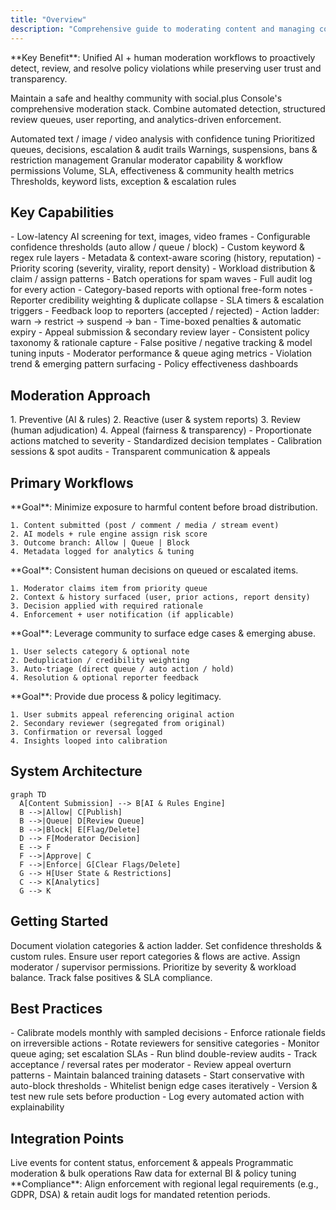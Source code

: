 ```yaml
---
title: "Overview"
description: "Comprehensive guide to moderating content and managing community safety through the social.plus Console"
---
```


<Info>
**Key Benefit**: Unified AI + human moderation workflows to proactively detect, review, and resolve policy violations while preserving user trust and transparency.
</Info>

Maintain a safe and healthy community with social.plus Console's comprehensive moderation stack. Combine automated detection, structured review queues, user reporting, and analytics-driven enforcement.

<CardGroup cols={3}>
  <Card title="AI Detection" icon="robot" href="../ai-content-moderation">
    Automated text / image / video analysis with confidence tuning
  </Card>
  <Card title="Manual Review" icon="eye" href="manual-review">
    Prioritized queues, decisions, escalation & audit trails
  </Card>
  <Card title="User Actions" icon="user-shield" href="users">
    Warnings, suspensions, bans & restriction management
  </Card>
  <Card title="Roles & Privileges" icon="shield-check" href="../moderation-roles-and-privileges">
    Granular moderator capability & workflow permissions
  </Card>
  <Card title="Reporting & Analytics" icon="chart-bar" href="../analytics/moderation-analytics">
    Volume, SLA, effectiveness & community health metrics
  </Card>
  <Card title="Policy Configuration" icon="gear" href="../ai-content-moderation">
    Thresholds, keyword lists, exception & escalation rules
  </Card>
</CardGroup>

## Key Capabilities

<AccordionGroup>
  <Accordion title="Real-Time & Pre-Publish Filtering">
    - Low-latency AI screening for text, images, video frames
    - Configurable confidence thresholds (auto allow / queue / block)
    - Custom keyword & regex rule layers
    - Metadata & context-aware scoring (history, reputation)
  </Accordion>
  <Accordion title="Structured Review Queues">
    - Priority scoring (severity, virality, report density)
    - Workload distribution & claim / assign patterns
    - Batch operations for spam waves
    - Full audit log for every action
  </Accordion>
  <Accordion title="User Reporting Pipeline">
    - Category-based reports with optional free-form notes
    - Reporter credibility weighting & duplicate collapse
    - SLA timers & escalation triggers
    - Feedback loop to reporters (accepted / rejected)
  </Accordion>
  <Accordion title="Enforcement & Appeals">
    - Action ladder: warn → restrict → suspend → ban
    - Time-boxed penalties & automatic expiry
    - Appeal submission & secondary review layer
    - Consistent policy taxonomy & rationale capture
  </Accordion>
  <Accordion title="Analytics & Quality">
    - False positive / negative tracking & model tuning inputs
    - Moderator performance & queue aging metrics
    - Violation trend & emerging pattern surfacing
    - Policy effectiveness dashboards
  </Accordion>
</AccordionGroup>

## Moderation Approach

<AccordionGroup>
  <Accordion title="Layered Strategy">
    1. Preventive (AI & rules)  
    2. Reactive (user & system reports)  
    3. Review (human adjudication)  
    4. Appeal (fairness & transparency)
  </Accordion>
  <Accordion title="Fairness & Consistency">
    - Proportionate actions matched to severity
    - Standardized decision templates
    - Calibration sessions & spot audits
    - Transparent communication & appeals
  </Accordion>
</AccordionGroup>

## Primary Workflows

<Tabs>
  <Tab title="AI Screening">
    **Goal**: Minimize exposure to harmful content before broad distribution.
    
    1. Content submitted (post / comment / media / stream event)
    2. AI models + rule engine assign risk score
    3. Outcome branch: Allow | Queue | Block
    4. Metadata logged for analytics & tuning
  </Tab>
  <Tab title="Manual Review">
    **Goal**: Consistent human decisions on queued or escalated items.
    
    1. Moderator claims item from priority queue
    2. Context & history surfaced (user, prior actions, report density)
    3. Decision applied with required rationale
    4. Enforcement + user notification (if applicable)
  </Tab>
  <Tab title="User Reporting">
    **Goal**: Leverage community to surface edge cases & emerging abuse.
    
    1. User selects category & optional note
    2. Deduplication / credibility weighting
    3. Auto-triage (direct queue / auto action / hold)
    4. Resolution & optional reporter feedback
  </Tab>
  <Tab title="Appeals">
    **Goal**: Provide due process & policy legitimacy.
    
    1. User submits appeal referencing original action
    2. Secondary reviewer (segregated from original)
    3. Confirmation or reversal logged
    4. Insights looped into calibration
  </Tab>
</Tabs>

## System Architecture

```mermaid
graph TD
  A[Content Submission] --> B[AI & Rules Engine]
  B -->|Allow| C[Publish]
  B -->|Queue| D[Review Queue]
  B -->|Block| E[Flag/Delete]
  D --> F[Moderator Decision]
  E --> F
  F -->|Approve| C
  F -->|Enforce| G[Clear Flags/Delete]
  G --> H[User State & Restrictions]
  C --> K[Analytics]
  G --> K
```

## Getting Started

<Steps>
  <Step title="Define Policies">Document violation categories & action ladder.</Step>
  <Step title="Configure AI">Set confidence thresholds & custom rules.</Step>
  <Step title="Enable Reporting">Ensure user report categories & flows are active.</Step>
  <Step title="Set Roles">Assign moderator / supervisor permissions.</Step>
  <Step title="Tune Queues">Prioritize by severity & workload balance.</Step>
  <Step title="Monitor Metrics">Track false positives & SLA compliance.</Step>
</Steps>

## Best Practices

<AccordionGroup>
  <Accordion title="Operational Excellence">
    - Calibrate models monthly with sampled decisions
    - Enforce rationale fields on irreversible actions
    - Rotate reviewers for sensitive categories
    - Monitor queue aging; set escalation SLAs
  </Accordion>
  <Accordion title="Bias & Quality Control">
    - Run blind double-review audits
    - Track acceptance / reversal rates per moderator
    - Review appeal overturn patterns
    - Maintain balanced training datasets
  </Accordion>
  <Accordion title="Automation Hygiene">
    - Start conservative with auto-block thresholds
    - Whitelist benign edge cases iteratively
    - Version & test new rule sets before production
    - Log every automated action with explainability
  </Accordion>
</AccordionGroup>

## Integration Points

<CardGroup cols={3}>
  <Card title="Webhook" icon="code" href="../../social+-apis-and-services/webhook-event">
    Live events for content status, enforcement & appeals
  </Card>
  <Card title="API Endpoints" icon="cloud" href="../../social+-apis-and-services/README">
    Programmatic moderation & bulk operations
  </Card>
  <Card title="Analytics Export" icon="file-export" href="../../social+-portal/dashboard/raw-data-export">
    Raw data for external BI & policy tuning
  </Card>
</CardGroup>


<Warning>
**Compliance**: Align enforcement with regional legal requirements (e.g., GDPR, DSA) & retain audit logs for mandated retention periods.
</Warning>
